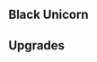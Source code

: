 {{Building
| name = Black Unicorn Field
| image = N/A
| category = [[Elite Barracks]]
| cycle = 10s
| capacity = 3
| produce_per_cycle = 1 [[Black Unicorn]]
| consume_per_cycle = 30 {{RessourceIcon|type=wine}}, 30 {{RessourceIcon|type=oil}}
| build_cost = 150 {{RessourceIcon|type=wine}}, 80 {{RessourceIcon|type=oil}}
| description = Spawns Black Unicorns.
}}

== Black Unicorn ==
{{Unit
| name = Black Unicorn
| image = N/A
| type = Champion, Arcane
| hp = 600
| dps = 33
| trait = +30% to damage dealt if White Unicorn is present.
}}

== Upgrades ==
{{Upgrade
| name = Damage dealt by Black Unicorns
| description = Increases damage dealt by Black Unicorns by 100%.
}}
{{Upgrade
| name = Boosters of Morale
| description = Each Black Unicorn increases morale by 5.
}}